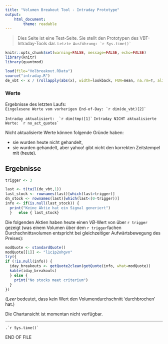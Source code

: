```yaml
---
title: "Volumen Breakout Tool - Intraday Prototype"
output: 
    html_document:
        theme: readable
---
```


> Dies Seite ist eine Test-Seite. Sie stellt den Prototypen des VBT-Intraday-Tools dar.
```Letzte Ausführung: `r Sys.time()` ```   


```r
knitr::opts_chunk$set(warning=FALSE, message=FALSE, echo=FALSE)
library(knitr)
library(quantmod)

load(file="Volbreakout.RData")
source("intraday.R")
de_vbt <- x / (rollapply(abs(x), width=lookback, FUN=mean, na.rm=T, align="right"))

```

### Werte

Ergebnisse des letzten Laufs:  
```Eingelesene Werte vom vorherigen End-of-Day: `r dim(de_vbt)[2]` ```

```Intraday aktualisiert:  `r dim(tmp)[1]` ```
```Intraday NICHT aktualisierte Werte: `r no_act_quotes` ```

Nicht aktualisierte Werte können folgende Gründe haben:  

- sie wurden heute nicht gehandelt,
- sie wurden gehandelt, aber yahoo! gibt nicht den korrekten Zeitstempel mit (heute).


## Ergebnisse  

```r

trigger <- 3

last <- t(tail(de_vbt,1))
last_stock <- rownames(last)[which(last>trigger)]
dn_stock <- rownames(last)[which(last<(0-trigger))]
info <- if(is.null(last_stock)) {
  print("Keine Aktie hat ein Signal generiert")
  }   else { last_stock}
```

Die folgenden Aktien haben heute einen $VB$-Wert von über `r trigger` gezeigt (was einem Volumen über dem `r trigger`fachen Durchschnittsvolumen entspricht bei gleichzeitiger Aufwärtsbewegung des Preises):  

```r
modQuote <- standardQuote()
modQuote[[1]] <- "l1c1p2ohgvn"
try({
if (!is.null(info)) {
  iday_breakouts <- getQuote2clean(getQuote(info, what=modQuote))
  kable(iday_breakouts)
  } else {
    print("No stocks meet criterium")
  }
})
```  


(_Leer_ bedeutet, dass kein Wert den Volumendurchschnitt 'durchbrochen' hat.)  


Die Chartansicht ist momentan nicht verfügbar.

-----
```.`r Sys.time()` ```   

END OF FILE
